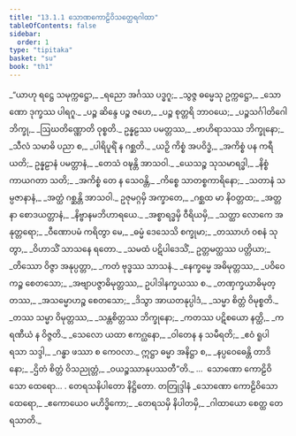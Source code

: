 ```yaml
---
title: "13.1.1 သောဏကောဠိဝိသတ္ထေရဂါထာ"
tableOfContents: false
sidebar:
  order: 1
type: "tipitaka"
basket: "su"
book: "th1"
---
```



<DynamicBreadcrumb />

<Division number="632" book="th1" e="ch" v="19" p="312">

<Paragraph number="954" type="verses" book="th1">
_“ယာဟု ရဋ္ဌေ သမုက္ကဋ္ဌော,_  
_ရညော အင်္ဂဿ ပဒ္ဓဂူ;_  
_သွဇ္ဇ ဓမ္မေသု ဥက္ကဋ္ဌော,_  
_သောဏော ဒုက္ခဿ ပါရဂူ._  

</Paragraph>

</Division>
<Division number="633" book="th1" e="ch" v="19" p="312">

<Paragraph number="955" type="verses" book="th1">
_ပဉ္စ ဆိန္ဒေ ပဉ္စ ဇဟေ,_  
_ပဉ္စ စုတ္တရိ ဘာဝယေ;_  
_ပဉ္စသင်္ဂါတိဂေါ ဘိက္ခု,_  
_ဩဃတိဏ္ဏောတိ ဝုစ္စတိ._  

</Paragraph>

</Division>
<Division number="634" book="th1" e="ch" v="19" p="312">

<Paragraph number="956" type="verses" book="th1">
ဥန္နဠဿ ပမတ္တဿ,_  
_ဗာဟိရာသဿ ဘိက္ခုနော;_  
_သီလံ သမာဓိ ပညာ စ,_  
_ပါရိပူရိံ န ဂစ္ဆတိ._  

</Paragraph>

</Division>
<Division number="635" book="th1" e="ch" v="19" p="312">

<Paragraph number="957" type="verses" book="th1">
_ယဉှိ ကိစ္စံ အပဝိဒ္ဓံ,_  
_အကိစ္စံ ပန ကရီယတိ;_  
ဥန္နဠာနံ ပမတ္တာနံ,_  
_တေသံ ဝဍ္ဎန္တိ အာသဝါ._  

</Paragraph>

</Division>
<Division number="636" book="th1" e="ch" v="19" p="312">

<Paragraph number="958" type="verses" book="th1">
_ယေသဉ္စ သုသမာရဒ္ဓါ,_  
_နိစ္စံ ကာယဂတာ သတိ;_  
_အကိစ္စံ တေ န သေဝန္တိ,_  
_ကိစ္စေ သာတစ္စကာရိနော;_  
_သတာနံ သမ္ပဇာနာနံ,_  
_အတ္ထံ ဂစ္ဆန္တိ အာသဝါ._  

</Paragraph>

</Division>
<Division number="637" book="th1" e="ch" v="19" p="312">

<Paragraph number="959" type="verses" book="th1">
ဥဇုမဂ္ဂမှိ အက္ခာတေ,_  
_ဂစ္ဆထ မာ နိဝတ္တထ;_  
_အတ္တနာ စောဒယတ္တာနံ,_  
_နိဗ္ဗာနမဘိဟာရယေ._  

</Paragraph>

</Division>
<Division number="638" book="th1" e="ch" v="19" p="312">

<Paragraph number="960" type="verses" book="th1">
_အစ္စာရဒ္ဓမှိ ဝီရိယမှိ,_  
_သတ္ထာ လောကေ အနုတ္တရော;_  
_ဝီဏောပမံ ကရိတွာ မေ,_  
_ဓမ္မံ ဒေသေသိ စက္ခုမာ;_  
_တဿာဟံ ဝစနံ သုတွာ,_  
_ဝိဟာသိံ သာသနေ ရတော._  

</Paragraph>

</Division>
<Division number="639" book="th1" e="ch" v="19" p="312">

<Paragraph number="961" type="verses" book="th1">
_သမထံ ပဋိပါဒေသိံ,_  
ဥတ္တမတ္ထဿ ပတ္တိယာ;_  
_တိဿော ဝိဇ္ဇာ အနုပ္ပတ္တာ,_  
_ကတံ ဗုဒ္ဓဿ သာသနံ._  

</Paragraph>

</Division>
<Division number="640" book="th1" e="ch" v="19" p="312">

<Paragraph number="962" type="verses" book="th1">
_နေက္ခမ္မေ အဓိမုတ္တဿ,_  
_ပဝိဝေကဉ္စ စေတသော;_  
_အဗျာပဇ္ဇာဓိမုတ္တဿ,_  
ဥပါဒါနက္ခယဿ စ._  

</Paragraph>

</Division>
<Division number="641" book="th1" e="ch" v="19" p="312">

<Paragraph number="963" type="verses" book="th1">
_တဏှက္ခယာဓိမုတ္တဿ,_  
_အသမ္မောဟဉ္စ စေတသော;_  
_ဒိသွာ အာယတနုပ္ပါဒံ,_  
_သမ္မာ စိတ္တံ ဝိမုစ္စတိ._  

</Paragraph>

</Division>
<Division number="642" book="th1" e="ch" v="19" p="312">

<Paragraph number="964" type="verses" book="th1">
_တဿ သမ္မာ ဝိမုတ္တဿ,_  
_သန္တစိတ္တဿ ဘိက္ခုနော;_  
_ကတဿ ပဋိစယော နတ္ထိ,_  
_ကရဏီယံ န ဝိဇ္ဇတိ._  

</Paragraph>

</Division>
<Division number="643" book="th1" e="ch" v="19" p="313">

<Paragraph number="965" type="verses" book="th1">
_သေလော ယထာ ဧကဂ္ဃနော,_  
_ဝါတေန န သမီရတိ;_  
_ဧဝံ ရူပါ ရသာ သဒ္ဒါ,_  
_ဂန္ဓာ ဖဿာ စ ကေဝလာ._  

</Paragraph>

</Division>
<Division number="644" book="th1" e="ch" v="19" p="313">

<Paragraph number="966" type="verses" book="th1">
ဣဋ္ဌာ ဓမ္မာ အနိဋ္ဌာ စ,_  
_နပ္ပဝေဓေန္တိ တာဒိနော;_  
_ဌိတံ စိတ္တံ ဝိသညုတ္တံ,_  
_ဝယဉ္စဿာနုပဿတီ”တိ._  


</Paragraph>
</Division>

<Paragraph number="967" type="center" book="th1">
…  သောဏော ကောဠိဝိသော ထေရော… .



</Paragraph>

<Paragraph number="968" type="center" book="th1">
တေရသနိပါတော နိဋ္ဌိတော.



</Paragraph>

<Paragraph number="969" type="center" book="th1">
တတြုဒ္ဒါနံ


</Paragraph>

<Paragraph number="970" type="verses" book="th1">
_သောဏော ကောဠိဝိသော ထေရော,_  
_ဧကောယေဝ မဟိဒ္ဓိကော;_  
_တေရသမှိ နိပါတမှိ,_  
_ဂါထာယော စေတ္ထ တေရသာတိ._
</Paragraph>